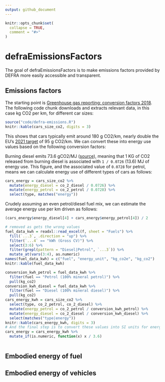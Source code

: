 ```yaml
---
output: github_document
---
```


<!-- README.md is generated from README.Rmd. Please edit that file -->

```r
knitr::opts_chunk$set(
  collapse = TRUE,
  comment = "#>"
)

```

# defraEmissionsFactors

<!-- badges: start -->
<!-- badges: end -->
The goal of defraEmissionsFactors is to make emissions factors provided by DEFRA more easily accessible and transparent.

## Emissions factors


The starting point is [Greenhouse gas reporting: conversion factors 2018](https://www.gov.uk/government/publications/greenhouse-gas-reporting-conversion-factors-2018).
The following code chunk downloads and extracts relevant data, in this case kg CO2 per km, for different car sizes:

```r
source("code/defra-emissions.R")
knitr::kable(cars_size_co2, digits = 3)
```

This shows that cars typically emit around 180 g CO2/km, nearly double the EU's [2021 target](https://ec.europa.eu/clima/policies/transport/vehicles/cars_en) of 95 g CO2/km.
We can convert these into energy use values based on the following conversion factors:

Burning diesel emits 73.6 gCO2/MJ ([source](https://enpos.weebly.com/uploads/3/6/7/2/3672459/co2_direct_combustion_jokiniemi.pdf)), meaning that 1 KG of CO2 released from burning diesel is associated with `1 / 0.0726` (13.6) MJ of energy use.
This figure, and the associated value of `0.0728` for petrol, means we can calculate energy use of different types of cars as follows:

```r
cars_energy = cars_size_co2 %>% 
  mutate(energy_diesel = co_2_diesel / 0.0726) %>% 
  mutate(energy_petrol = co_2_petrol / 0.0728) %>% 
  select(type, matches("energy"))
```

Crudely assuming an even petrol/diesel fuel mix, we can estimate the average energy use per km driven as follows:

```r
(cars_energy$energy_diesel[4] + cars_energy$energy_petrol[4]) / 2
```


```r
# removed as gets the wrong values
fuel_data_kwh = readxl::read_excel(f, sheet = "Fuels") %>% 
  fill(`...3`, .direction = "up") %>% 
  filter(`...4` == "kWh (Gross CV)") %>% 
  select(3:6) %>% 
  filter(grepl(pattern = "Diesel|Petrol", `...3`)) %>% 
  mutate_at(vars(3:4), as.numeric)
names(fuel_data_kwh) = c("fuel", "energy_unit", "kg_co2e", "kg_co2")
knitr::kable(fuel_data_kwh)

conversion_kwh_petrol = fuel_data_kwh %>% 
  filter(fuel == "Petrol (100% mineral petrol)") %>% 
  pull(kg_co2)
conversion_kwh_diesel = fuel_data_kwh %>% 
  filter(fuel == "Diesel (100% mineral diesel)") %>% 
  pull(kg_co2)
cars_energy_kwh = cars_size_co2 %>% 
  select(type, co_2_petrol, co_2_diesel) %>% 
  mutate(energy_petrol = co_2_petrol / conversion_kwh_petrol) %>% 
  mutate(energy_diesel = co_2_diesel / conversion_kwh_diesel) %>% 
  select(matches("type|energy")) 
knitr::kable(cars_energy_kwh, digits = 3)
# And the final step is to convert these values into SI units for energy analysis:
cars_energy = cars_energy_kwh %>% 
  mutate_if(is.numeric, function(x) x / 3.6)
  
```

## Embodied energy of fuel



## Embodied energy of vehicles